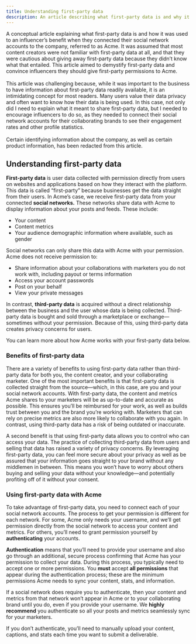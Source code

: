 ```yaml
---
title: Understanding first-party data
description: An article describing what first-party data is and why it's beneficial for users
---
```


<Accordion title="Why I included this article">A conceptual article explaining what first-party data is and how it was used to an influencer’s benefit when they connected their social network accounts to the company, referred to as Acme. It was assumed that most content creators were not familiar with first-party data at all, and that they were cautious about giving away first-party data because they didn’t know what that entailed. This article aimed to demystify first-party data and convince influencers they should give first-party permissions to Acme.<br /><br />This article was challenging because, while it was important to the business to have information about first-party data readily available, it is an intimidating concept for most readers. Many users value their data privacy and often want to know how their data is being used. In this case, not only did I need to explain what it meant to share first-party data, but I needed to encourage influencers to do so, as they needed to connect their social network accounts for their collaborating brands to see their engagement rates and other profile statistics.<br /><br />Certain identifying information about the company, as well as certain product information, has been redacted from this article.</Accordion>

## Understanding first-party data

**First-party data** is user data collected with permission directly from users on websites and applications based on how they interact with the platform. This data is called “first-party” because businesses get the data straight from their users. In Acme’s case, we receive first-party data from your connected **social networks.** These networks share data with Acme to display information about your posts and feeds. These include:

* Your content
* Content metrics
* Your audience demographic information where available, such as gender

Social networks can only share this data with Acme with your permission. Acme does not receive permission to:

* Share information about your collaborations with marketers you do not work with, including payout or terms information
* Access your account passwords
* Post on your behalf
* View your private messages

In contrast, **third-party data** is acquired without a direct relationship between the business and the user whose data is being collected. Third-party data is bought and sold through a marketplace or exchange—sometimes without your permission. Because of this, using third-party data creates privacy concerns for users.

You can learn more about how Acme works with your first-party data below.

### Benefits of first-party data

There are a variety of benefits to using first-party data rather than third-party data for both you, the content creator, and your collaborating marketer. One of the most important benefits is that first-party data is collected straight from the source—which, in this case, are you and your social network accounts. With first-party data, the content and metrics Acme shares to your marketers will be as up-to-date and accurate as possible. This ensures you’ll be reimbursed for your work, as well as builds trust between you and the brand you’re working with. Marketers that can rely on precise metrics are also more likely to collaborate with you again. In contrast, using third-party data has a risk of being outdated or inaccurate.

A second benefit is that using first-party data allows you to control who can access your data. The practice of collecting third-party data from users and selling that data has raised a variety of privacy concerns. By leveraging first-party data, you can feel more secure about your privacy as well as be assured that your information goes straight to your brand without any middlemen in between. This means you won’t have to worry about others buying and selling your data without your knowledge—and potentially profiting off of it without your consent.

### Using first-party data with Acme

To take advantage of first-party data, you need to connect each of your social network accounts. The process to get your permission is different for each network. For some, Acme only needs your username, and we’ll get permission directly from the social network to access your content and metrics. For others, you’ll need to grant permission yourself by **authenticating** your accounts.

**Authentication** means that you’ll need to provide your username and also go through an additional, secure process confirming that Acme has your permission to collect your data. During this process, you typically need to accept one or more permissions. You **must** accept **all permissions** that appear during the authentication process; these are the minimum permissions Acme needs to sync your content, stats, and information.

If a social network does require you to authenticate, then your content and metrics from that network won’t appear in Acme or to your collaborating brand until you do, even if you provide your username. We **highly recommend** you authenticate so all your posts and metrics seamlessly sync for your marketers.

If you don’t authenticate, you’ll need to manually upload your content, captions, and stats each time you want to submit a deliverable.
